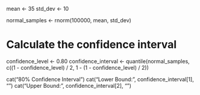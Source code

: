 mean <- 35
std_dev <- 10

normal_samples <- rnorm(100000, mean, std_dev)


# Calculate the confidence interval
confidence_level <- 0.80
confidence_interval <- quantile(normal_samples, c((1 - confidence_level) / 2, 1 - (1 - confidence_level) / 2))

cat("80% Confidence Interval")
cat("Lower Bound:", confidence_interval[1], "\n")
cat("Upper Bound:", confidence_interval[2], "\n")
